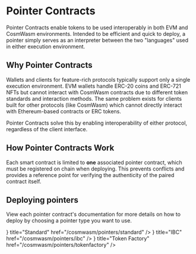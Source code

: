 
# Pointer Contracts

Pointer Contracts enable tokens to be used interoperably in both EVM and
CosmWasm environments. Intended to be efficient and quick to deploy, a pointer
simply serves as an interpreter between the two "languages" used in either
execution environment.

## Why Pointer Contracts

<ImageWithCaption img={PointerContractsWithout} alt="Without Pointer Contracts" caption="A world without pointer contracts" />

Wallets and clients for feature-rich protocols typically support only a single
execution environment. EVM wallets handle ERC-20 coins and ERC-721 NFTs but
cannot interact with CosmWasm contracts due to different token standards and
interaction methods. The same problem exists for clients built for other
protocols (like CosmWasm) which cannot directly interact with Ethereum-based
contracts or ERC tokens.

Pointer Contracts solve this by enabling interoperability of either protocol,
regardless of the client interface.

<ImageWithCaption img={PointerContractsSimplified} alt="With Pointer Contracts" caption="With pointer contracts, all tokens can be accessed by wallets of either environment" />

## How Pointer Contracts Work

<ImageWithCaption img={HowItWorks} alt="How Pointer Contracts Work" caption="Pointer contracts enable seamless interoperability" />

Each smart contract is limited to **one** associated pointer contract, which
must be registered on chain when deploying. This prevents conflicts and provides
a reference point for verifying the authenticity of the paired contract itself.

## Deploying pointers

View each pointer contract's documentation for more details on how to deploy by choosing a pointer type you want to use.

<Cards>
  <Cards.Card icon={<IconCoin />} title="Standard" href="/cosmwasm/pointers/standard" />
  <Cards.Card icon={<IconCode />} title="IBC" href="/cosmwasm/pointers/ibc" />
  <Cards.Card icon={<IconCoin />} title="Token Factory" href="/cosmwasm/pointers/tokenfactory" />
</Cards>
